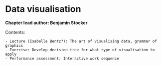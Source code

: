 # Data visualisation {#data_vis}

**Chapter lead author: Benjamin Stocker**

Contents:

    - Lecture (Isabelle Bentz?): The art of visualising data, grammar of graphics
    - Exercise: Develop decision tree for what type of visualisation to apply
    - Performance assessment: Interactive work sequence